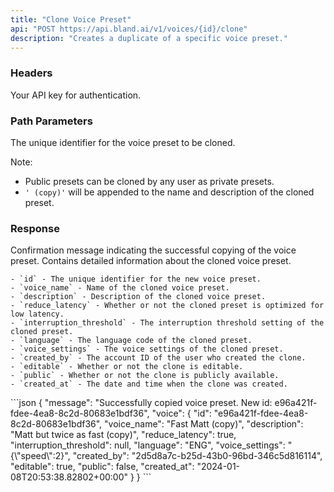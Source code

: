 ```yaml
---
title: "Clone Voice Preset"
api: "POST https://api.bland.ai/v1/voices/{id}/clone"
description: "Creates a duplicate of a specific voice preset."
---
```


### Headers

<ParamField header="authorization" type="string" required>
  Your API key for authentication.
</ParamField>

### Path Parameters

<ParamField query="id" type="string" required>
  The unique identifier for the voice preset to be cloned.

  Note:
  - Public presets can be cloned by any user as private presets.
  - `' (copy)'` will be appended to the name and description of the cloned preset.
</ParamField>

### Response

<ResponseField type="string" name="message">
    Confirmation message indicating the successful copying of the voice preset.
</ResponseField>

<ResponseField type="object" name="voice">
    Contains detailed information about the cloned voice preset. 
    
    - `id` - The unique identifier for the new voice preset.
    - `voice_name` - Name of the cloned voice preset.
    - `description` - Description of the cloned voice preset.
    - `reduce_latency` - Whether or not the cloned preset is optimized for low latency.
    - `interruption_threshold` - The interruption threshold setting of the cloned preset.
    - `language` - The language code of the cloned preset.
    - `voice_settings` - The voice settings of the cloned preset.
    - `created_by` - The account ID of the user who created the clone.
    - `editable` - Whether or not the clone is editable.
    - `public` - Whether or not the clone is publicly available.
    - `created_at` - The date and time when the clone was created.
</ResponseField>

<ResponseExample>
```json
{
    "message": "Successfully copied voice preset. New id: e96a421f-fdee-4ea8-8c2d-80683e1bdf36",
    "voice": {
        "id": "e96a421f-fdee-4ea8-8c2d-80683e1bdf36",
        "voice_name": "Fast Matt (copy)",
        "description": "Matt but twice as fast (copy)",
        "reduce_latency": true,
        "interruption_threshold": null,
        "language": "ENG",
        "voice_settings": "{\"speed\":2}",
        "created_by": "2d5d8a7c-b25d-43b0-96bd-346c5d816114",
        "editable": true,
        "public": false,
        "created_at": "2024-01-08T20:53:38.82802+00:00"
    }
}
```
</ResponseExample>

